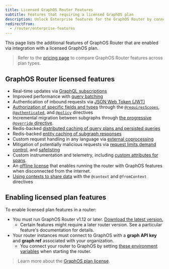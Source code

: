 ```yaml
---
title: Licensed GraphOS Router Features
subtitle: Features that requiring a licensed GraphOS plan 
description: Unlock Enterprise features for the GraphOS Router by connecting it to Apollo GraphOS.
redirectFrom: 
  - /router/enterprise-features
---
```


This page lists the additional features of GraphOS Router that are enabled via integration with a licensed GraphOS plan.

> Refer to the [pricing page](https://www.apollographql.com/pricing) to compare GraphOS Router features across plan types.

## GraphOS Router licensed features

- Real-time updates via [GraphQL subscriptions](/graphos/routing/operations/subscriptions)
- Improved performance with [query batching](/graphos/routing/performance/query-batching)
- Authentication of inbound requests via [JSON Web Token (JWT)](/graphos/routing/security/jwt)
- [Authorization of specific fields and types](/graphos/routing/security/authorization) through the [`@requiresScopes`](/graphos/routing/security/authorization#requiresscopes), [`@authenticated`](/graphos/routing/security/authorization#authenticated), and [`@policy`](/graphos/routing/security/authorization#policy) directives
- Incremental migration between subgraphs through [the progressive `@override` directive](/graphos/schema-design/federated-schemas/entities/migrate-fields#incremental-migration-with-progressive-override).
- Redis-backed [distributed caching of query plans and persisted queries](/graphos/routing/performance/caching/distributed)
- Redis-backed [entity caching of subgraph responses](/graphos/routing/performance/caching/entity)
- Custom request handling in any language via [external coprocessing](/graphos/routing/customization/coprocessor)
- Mitigation of potentially malicious requests via [request limits](/graphos/routing/security/request-limits),[demand control](/graphos/routing/security/request-limits), and [safelisting](/graphos/routing/security/persisted-queries)
- Custom instrumentation and telemetry, including [custom attributes for spans](/graphos/reference/router/telemetry/instrumentation/spans#attributes).
- An [offline license](/graphos/reference/router/graphos-features#the-enterprise-license) that enables running the router with GraphOS features when disconnected from the internet.
- [Using contexts to share data](/graphos/schema-design/federated-schemas/entities/use-contexts) with the `@context` and `@fromContext` directives

## Enabling licensed plan features

To enable licensed plan features in a router:

- You must run GraphOS Router v1.12 or later. [Download the latest version.](/graphos/reference/router/self-hosted-install#1-download-and-extract-the-router-binary)
    - Certain features might require a later router version. See a particular feature's documentation for details.
- Your router instances must connect to GraphOS with a **graph API key** and **graph ref** associated with your organization.
    - You connect your router to GraphOS by setting [these environment variables](/graphos/reference/router/configuration#environment-variables) when starting the router.

> Learn more about the [GraphOS plan license](/graphos/routing/license).
